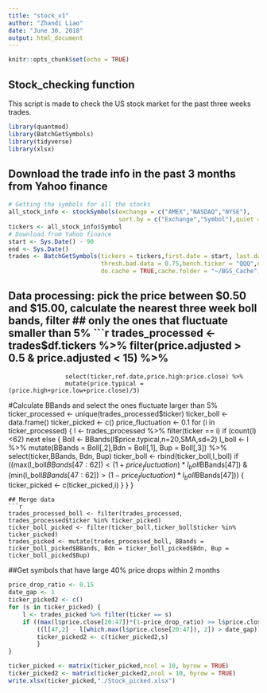 ```yaml
---
title: "stock_v1"
author: "Zhandi Liao"
date: "June 30, 2018"
output: html_document
---
```


```r
knitr::opts_chunk$set(echo = TRUE)
```

## Stock_checking function

This script is made to check the US stock market for the past three weeks trades. 

```r
library(quantmod)
library(BatchGetSymbols)
library(tidyverse)
library(xlsx)
```

## Download the trade info in the past 3 months from Yahoo finance

```r
# Getting the symbols for all the stocks
all_stock_info <- stockSymbols(exchange = c("AMEX","NASDAQ","NYSE"),
                               sort.by = c("Exchange","Symbol"),quiet = FALSE)
tickers <- all_stock_info$Symbol
# Download from Yahoo finance
start <- Sys.Date() - 90
end <- Sys.Date()
trades <- BatchGetSymbols(tickers = tickers,first.date = start, last.date = end, 
                          thresh.bad.data = 0.75,bench.ticker = "QQQ",do.complete.data = TRUE,
                          do.cache = TRUE,cache.folder = "~/BGS_Cache")
```

## Data processing: pick the price between $0.50 and $15.00, calculate the nearest three week boll bands, filter
## only the ones that fluctuate smaller than 5%
```r
trades_processed <- trades$df.tickers %>% filter(price.adjusted > 0.5 & price.adjusted < 15) %>%
                    select(ticker,ref.date,price.high:price.close) %>%
                    mutate(price.typical = (price.high+price.low+price.close)/3)
#Calculate BBands and select the ones fluctuate larger than 5%
ticker_processed <- unique(trades_processed$ticker)
ticker_boll <- data.frame()
ticker_picked <- c()
price_fluctuation <- 0.1
for (i in ticker_processed) {
    l <- trades_processed %>% filter(ticker == i)
    if (count(l)<62) next
    else {
      Boll <- BBands(l$price.typical,n=20,SMA,sd=2)
      l_boll <- l %>% mutate(BBands = Boll[,2],Bdn = Boll[,1], Bup = Boll[,3]) %>%
                select(ticker,BBands, Bdn, Bup)
      ticker_boll <- rbind(ticker_boll,l_boll)
      if ((max(l_boll$BBands[47:62])< (1+price_fluctuation)*l_boll$BBands[47]) & (min(l_boll$BBands[47:62]) > (1-price_fluctuation)*l_boll$BBands[47])) {
          ticker_picked <- c(ticker_picked,i)
      }
    }
}

```
## Merge data
```r
trades_processed_boll <- filter(trades_processed, trades_processed$ticker %in% ticker_picked)
ticker_boll_picked <- filter(ticker_boll,ticker_boll$ticker %in% ticker_picked)
trades_picked <- mutate(trades_processed_boll, BBands = ticker_boll_picked$BBands, Bdn = ticker_boll_picked$Bdn, Bup = ticker_boll_picked$Bup)

```

##Get symbols that have large 40% price drops within 2 months
```r
price_drop_ratio <- 0.15
date_gap <- 1
ticker_picked2 <- c()
for (s in ticker_picked) {
    l <- trades_picked %>% filter(ticker == s)
    if ((max(l$price.close[20:47])*(1-price_drop_ratio) >= l$price.close[47]) &
        ((l[47,2] - l[which.max(l$price.close[20:47]), 2]) > date_gap)) {
        ticker_picked2 <- c(ticker_picked2,s)
        }
}

ticker_picked <- matrix(ticker_picked,ncol = 10, byrow = TRUE)
ticker_picked2 <- matrix(ticker_picked2,ncol = 10, byrow = TRUE)
write.xlsx(ticker_picked,"./Stock_picked.xlsx")
```


